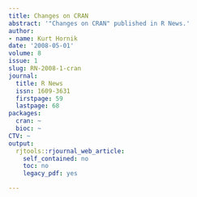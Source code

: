 ```yaml
---
title: Changes on CRAN
abstract: '"Changes on CRAN" published in R News.'
author:
- name: Kurt Hornik
date: '2008-05-01'
volume: 8
issue: 1
slug: RN-2008-1-cran
journal:
  title: R News
  issn: 1609-3631
  firstpage: 59
  lastpage: 68
packages:
  cran: ~
  bioc: ~
CTV: ~
output:
  rjtools::rjournal_web_article:
    self_contained: no
    toc: no
    legacy_pdf: yes

---
```

